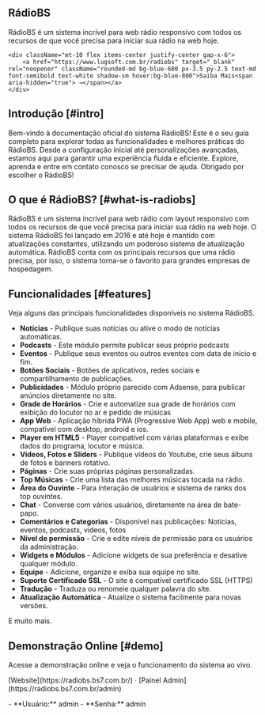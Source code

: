 <section className="my-10">
    <h1 className="text-center text-5xl leading-tight font-extrabold lg:text-6xl mb-8">Rádio<span className="text-blue-600">BS</span></h1>
    <p className="font-space-grotesk text-center text-xl text-[#666666] dark:text-[#888888] md:text-2xl">RádioBS é um sistema incrível para web rádio responsivo com todos os recursos de que você precisa para iniciar sua rádio na web hoje.</p>

    <div className="mt-10 flex items-center justify-center gap-x-6">
        <a href="https://www.lugsoft.com.br/radiobs" target="_blank" rel="noopener" className="rounded-md bg-blue-600 px-3.5 py-2.5 text-md font-semibold text-white shadow-sm hover:bg-blue-800">Saiba Mais<span aria-hidden="true"> →</span></a>
    </div>
</section>

## Introdução [#intro]
Bem-vindo à documentação oficial do sistema RádioBS! Este é o seu guia completo para explorar todas as funcionalidades e melhores práticas do RádioBS.
Desde a configuração inicial até personalizações avançadas, estamos aqui para garantir uma experiência fluida e eficiente.
Explore, aprenda e entre em contato conosco se precisar de ajuda. Obrigado por escolher o RádioBS!

## O que é RádioBS? [#what-is-radiobs]

RádioBS é um sistema incrível para web rádio com layout responsivo com todos os recursos de que você precisa para iniciar sua rádio na web hoje.
O sistema RádioBS foi lançado em 2016 e até hoje é mantido com atualizações constantes, utilizando um poderoso sistema de atualização automática.
RádioBS conta com os principais recursos que uma rádio precisa, por isso, o sistema torna-se o favorito para grandes empresas de hospedagem.

## Funcionalidades [#features]

Veja alguns das principais funcionalidades disponíveis no sistema RádioBS.

- **Notícias** - Publique suas notícias ou ative o modo de notícias automáticas.
- **Podcasts** - Este módulo permite publicar seus próprio podcasts
- **Eventos** - Publique seus eventos ou outros eventos com data de inicio e fim.
- **Botões Sociais** - Botões de aplicativos, redes sociais e compartilhamento de publicações.
- **Publicidades** - Módulo próprio parecido com Adsense, para publicar anúncios diretamente no site.
- **Grade de Horários** - Crie e automatize sua grade de horários com exibição do locutor no ar e pedido de músicas
- **App Web** - Aplicação híbrida PWA (Progressive Web App) web e mobile, compatível com desktop, android e ios.
- **Player em HTML5** - Player compatível com várias plataformas e exibe dados do programa, locutor e música.
- **Vídeos, Fotos e Sliders** - Publique vídeos do Youtube, crie seus álbuns de fotos e banners rotativo.
- **Páginas** - Crie suas próprias páginas personalizadas.
- **Top Músicas** - Crie uma lista das melhores músicas tocada na rádio.
- **Área do Ouvinte** - Para interação de usuários e sistema de ranks dos top ouvintes.
- **Chat** - Converse com vários usuários, diretamente na área de bate-papo.
- **Comentários e Categorias** - Disponível nas publicações: Notícias, eventos, podcasts, vídeos, fotos
- **Nível de permissão** - Crie e edite níveis de permissão para os usuários da administração.
- **Widgets e Módulos** - Adicione widgets de sua preferência e desative qualquer módulo.
- **Equipe** - Adicione, organize e exiba sua equipe no site.
- **Suporte Certificado SSL** - O site é compatível certificado SSL (HTTPS)
- **Tradução** - Traduza ou renomeie qualquer palavra do site.
- **Atualização Automática** - Atualize o sistema facilmente para novas versões.

E muito mais.


## Demonstração Online [#demo]

Acesse a demonstração online e veja o funcionamento do sistema ao vivo.

<p className="mb-3 mt-5 text-lg font-semibold">[Website](https://radiobs.bs7.com.br/) · [Painel Admin](https://radiobs.bs7.com.br/admin)</p>
- **Usuário:** admin
- **Senha:** admin
